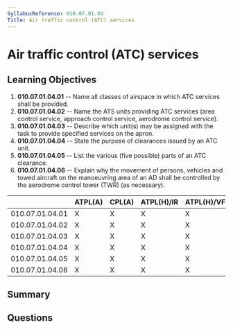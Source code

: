 ```yaml
---
SyllabusReference: 010.07.01.04
Title: Air traffic control (ATC) services
---
```


# Air traffic control (ATC) services

## Learning Objectives

1.  **010.07.01.04.01** -- Name all classes of airspace in which ATC services
    shall be provided.
2.  **010.07.01.04.02** -- Name the ATS units providing ATC services (area
    control service, approach control service, aerodrome control service).
3.  **010.07.01.04.03** -- Describe which unit(s) may be assigned with the task
    to provide specified services on the apron.
4.  **010.07.01.04.04** -- State the purpose of clearances issued by an ATC unit.
5.  **010.07.01.04.05** -- List the various (five possible) parts of an ATC
    clearance.
6.  **010.07.01.04.06** -- Explain why the movement of persons, vehicles and
    towed aircraft on the manoeuvring area of an AD shall be controlled by the
    aerodrome control tower (TWR) (as necessary).

|                 | ATPL(A) | CPL(A) | ATPL(H)/IR | ATPL(H)/VFR | CPL(H) | IR | CBIR(A) |
| --------------- | ------- | ------ | ---------- | ----------- | ------ | -- | ------- |
| 010.07.01.04.01 | X       | X      | X          | X           | X      | X  |         |
| 010.07.01.04.02 | X       | X      | X          | X           | X      | X  | X       |
| 010.07.01.04.03 | X       | X      | X          | X           | X      | X  | X       |
| 010.07.01.04.04 | X       | X      | X          | X           | X      | X  | X       |
| 010.07.01.04.05 | X       | X      | X          | X           | X      | X  | X       |
| 010.07.01.04.06 | X       | X      | X          | X           | X      | X  |         |

## Summary

## Questions
